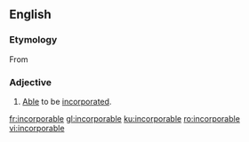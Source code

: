 ==English==

===Etymology===
From {{etyl|frm|en}} {{m|frm|incorporable}}

===Adjective===
{{en-adj|-}}

# [[able|Able]] to be [[incorporate]]d.

[[fr:incorporable]]
[[gl:incorporable]]
[[ku:incorporable]]
[[ro:incorporable]]
[[vi:incorporable]]